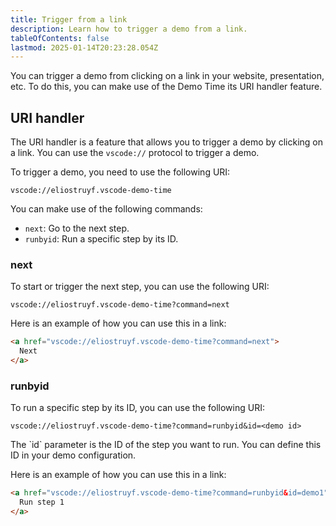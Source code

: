 ```yaml
---
title: Trigger from a link
description: Learn how to trigger a demo from a link.
tableOfContents: false
lastmod: 2025-01-14T20:23:28.054Z
---
```



You can trigger a demo from clicking on a link in your website, presentation, etc. To do this, you can make use of the Demo Time its URI handler feature. 

## URI handler

The URI handler is a feature that allows you to trigger a demo by clicking on a link. You can use the `vscode://` protocol to trigger a demo.

To trigger a demo, you need to use the following URI:

```plaintext
vscode://eliostruyf.vscode-demo-time
```

You can make use of the following commands:

- `next`: Go to the next step.
- `runbyid`: Run a specific step by its ID.

### next

To start or trigger the next step, you can use the following URI:

```plaintext
vscode://eliostruyf.vscode-demo-time?command=next
```

Here is an example of how you can use this in a link:

```html
<a href="vscode://eliostruyf.vscode-demo-time?command=next">
  Next
</a>
```

### runbyid

To run a specific step by its ID, you can use the following URI:

```plaintext
vscode://eliostruyf.vscode-demo-time?command=runbyid&id=<demo id>
```

<Aside>
  The `id` parameter is the ID of the step you want to run. You can define this ID in your demo configuration.
</Aside>

Here is an example of how you can use this in a link:

```html
<a href="vscode://eliostruyf.vscode-demo-time?command=runbyid&id=demo1">
  Run step 1
</a>
```